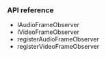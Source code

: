 
<PlatformWrapper platform="unreal">

### API reference

* <Link to = "{{global.API_REF_UE_ROOT}}/class_iaudioframeobserver.html">IAudioFrameObserver</Link>

* <Link to = "{{global.API_REF_UE_ROOT}}/class_ivideoframeobserver.html">IVideoFrameObserver</Link>

* <Link to = "{{global.API_REF_UE_ROOT}}/class_irtcengine.html#api_imediaengine_registeraudioframeobserver">registerAudioFrameObserver</Link>

* <Link to = "{{global.API_REF_UE_ROOT}}/class_irtcengine.html#api_imediaengine_registervideoframeobserver">registerVideoFrameObserver</Link>

</PlatformWrapper>
